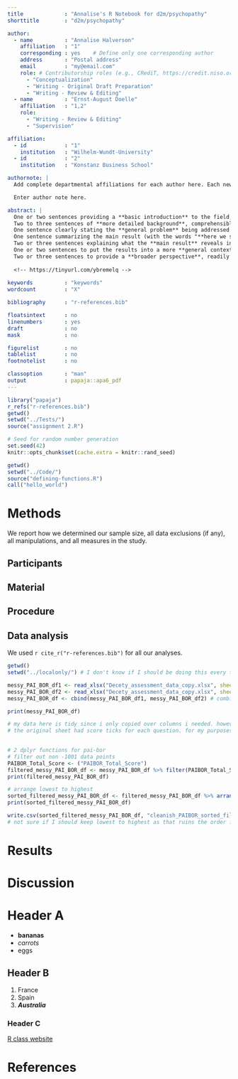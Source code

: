 ```yaml
---
title             : "Annalise's R Notebook for d2m/psychopathy"
shorttitle        : "d2m/psychopathy"

author: 
  - name          : "Annalise Halverson"
    affiliation   : "1"
    corresponding : yes    # Define only one corresponding author
    address       : "Postal address"
    email         : "my@email.com"
    role: # Contributorship roles (e.g., CRediT, https://credit.niso.org/)
      - "Conceptualization"
      - "Writing - Original Draft Preparation"
      - "Writing - Review & Editing"
  - name          : "Ernst-August Doelle"
    affiliation   : "1,2"
    role:
      - "Writing - Review & Editing"
      - "Supervision"

affiliation:
  - id            : "1"
    institution   : "Wilhelm-Wundt-University"
  - id            : "2"
    institution   : "Konstanz Business School"

authornote: |
  Add complete departmental affiliations for each author here. Each new line herein must be indented, like this line.

  Enter author note here.

abstract: |
  One or two sentences providing a **basic introduction** to the field,  comprehensible to a scientist in any discipline.
  Two to three sentences of **more detailed background**, comprehensible  to scientists in related disciplines.
  One sentence clearly stating the **general problem** being addressed by  this particular study.
  One sentence summarizing the main result (with the words "**here we show**" or their equivalent).
  Two or three sentences explaining what the **main result** reveals in direct comparison to what was thought to be the case previously, or how the  main result adds to previous knowledge.
  One or two sentences to put the results into a more **general context**.
  Two or three sentences to provide a **broader perspective**, readily comprehensible to a scientist in any discipline.
  
  <!-- https://tinyurl.com/ybremelq -->
  
keywords          : "keywords"
wordcount         : "X"

bibliography      : "r-references.bib"

floatsintext      : no
linenumbers       : yes
draft             : no
mask              : no

figurelist        : no
tablelist         : no
footnotelist      : no

classoption       : "man"
output            : papaja::apa6_pdf
---
```


```r
library("papaja")
r_refs("r-references.bib")
getwd()
setwd("../Tests/")
source("assignment 2.R")
```

```r
# Seed for random number generation
set.seed(42)
knitr::opts_chunk$set(cache.extra = knitr::rand_seed)
```

```r
getwd()
setwd("../Code/")
source("defining-functions.R")
call("hello_world")
```


# Methods
We report how we determined our sample size, all data exclusions (if any), all manipulations, and all measures in the study. <!-- 21-word solution (Simmons, Nelson & Simonsohn, 2012; retrieved from http://ssrn.com/abstract=2160588) -->

## Participants

## Material

## Procedure

## Data analysis
We used `r cite_r("r-references.bib")` for all our analyses.

```r

getwd()
setwd("../localonly/") # I don't know if I should be doing this every time but it's the only way I've figured out how to set path

messy_PAI_BOR_df1 <- read_xlsx("Decety_assessment_data_copy.xlsx", sheet = "PAI_BOR", range = cell_cols("A")) # grab ID column
messy_PAI_BOR_df2 <- read_xlsx("Decety_assessment_data_copy.xlsx", sheet = "PAI_BOR", range = cell_cols("Z")) # grab PAI total score column
messy_PAI_BOR_df <- cbind(messy_PAI_BOR_df1, messy_PAI_BOR_df2) # combine 2 columns into one dataframe displaying unique ID and PAI BOR total score

print(messy_PAI_BOR_df)

# my data here is tidy since i only copied over columns i needed. however, this is a very simplified version of all the data i will be using. i purposefully picked an 'easy' sheet to practice with.
# the original sheet had score ticks for each question. for my purposes, this information was unnecessary.
  
```

```r

# 2 dplyr functions for pai-bor
# filter out non -1001 data points
PAIBOR_Total_Score <- ("PAIBOR_Total_Score")
filtered_messy_PAI_BOR_df <- messy_PAI_BOR_df %>% filter(PAIBOR_Total_Score > 0)
print(filtered_messy_PAI_BOR_df)

# arrange lowest to highest
sorted_filtered_messy_PAI_BOR_df <- filtered_messy_PAI_BOR_df %>% arrange(PAIBOR_Total_Score)
print(sorted_filtered_messy_PAI_BOR_df)

write.csv(sorted_filtered_messy_PAI_BOR_df, "cleanish_PAIBOR_sorted_filtered.csv", row.names = FALSE)
# not sure if I should keep lowest to highest as that ruins the order for the other sheets. it was a good test

```

# Results

# Discussion

# Header A
* **bananas**
* *carrots*
* eggs

## Header B
1. France
2. Spain
3. **_Australia_**

### Header C
[R class website](https://nrdowling.github.io/d2m/index.html)
<!-- reference this page whenever you have questions -->

\newpage

# References

::: {#refs custom-style="Bibliography"}
:::
